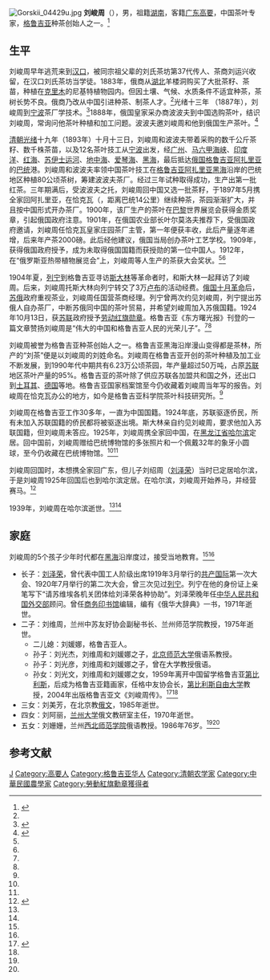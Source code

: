 [[File:Gorskii_04429u.jpg|thumb]]
'''刘峻周'''（{{bd|1870年||1939年|}}），男，祖籍[[湖南|湖南]]，客籍[[广东|广东]][[高要市|高要]]，中国茶叶专家，[[格鲁吉亚|格鲁吉亚]]种茶创始人之一。<ref name=zqygw>{{Cite web|title=高要市历史名人刘峻周|url=http://www.sun0758.com/mingren/gaoyao/13460.html|accessdate=2013-01-11|work=肇庆阳光网|archive-date=2016-03-05|archive-url=https://web.archive.org/web/20160305204610/http://www.sun0758.com/mingren/gaoyao/13460.html}}</ref>

== 生平 ==
刘峻周早年逃荒来到[[汉口|汉口]]，被同宗祖父辈的刘氏茶坊第37代传人、茶商刘运兴收留，在汉口刘氏茶坊当学徒。1883年，俄商从[[湖北|湖北]]羊楼洞购买了大批茶籽、茶苗，种植在[[克里木|克里木]]的尼基特植物园内。但因土壤、气候、水质条件不适宜种茶，茶树长势不良。俄商乃改从中国引进种茶、制茶人才。<ref name=zgw/>光绪十三年 （1887年），刘峻周到[[宁波|宁波]]茶厂学技术。<ref name=blnews>{{Cite web|title=源远流长的宁波海上茶路|url=http://old.blnews.com.cn/gb/node2/node802/node855/node863/userobject7ai76356.html|accessdate=2009-04-13|work=北仑新闻网|archiveurl=https://web.archive.org/web/20160305001611/http://old.blnews.com.cn/gb/node2/node802/node855/node863/userobject7ai76356.html|archivedate=2016-03-05|dead-url=no}}</ref>1888年，俄国皇家采办商波波夫到中国选购茶叶，结识刘峻周，常询问他茶叶种植和加工问题。波波夫邀刘峻周和他到俄国生产茶叶。<ref name=zgw>{{Cite web|title=1893年汉口伙计赴俄国种茶 后赢世博金质奖章|url=http://cul.china.com.cn/2014-08/18/content_7154533.htm|accessdate=2014-08-18|work=中国网}}{{Dead link|date=2020年1月 |bot=InternetArchiveBot |fix-attempted=yes }}</ref>

[[清朝|清朝]][[光绪|光绪]]十九年（1893年）十月十三日，刘峻周和波波夫带着采购的数千公斤茶籽、数千株茶苗，以及12名茶叶技工从[[宁波|宁波]]出发，经[[广州|广州]]、[[马六甲海峡|马六甲海峡]]、[[印度洋|印度洋]]、[[红海|红海]]、[[苏伊士运河|苏伊士运河]]、[[地中海|地中海]]、[[爱琴海|爱琴海]]、[[黑海|黑海]]，最后抵达[[俄国|俄国]][[格鲁吉亚|格鲁吉亚]][[阿扎尔自治共和国|阿扎里亚]]的[[巴统|巴统]]港。刘峻周和波波夫率领中国茶叶技工在[[格鲁吉亚|格鲁吉亚]][[阿扎尔自治共和国|阿扎里亚]][[黑海|黑海]]沿岸的巴统地区种植80公顷茶树，筹建波波夫茶厂。经过三年试种取得成功，生产出第一批红茶。三年期满后，受波波夫之托，刘峻周回中国又选一批茶籽，于1897年5月携全家回阿扎里亚，在恰克瓦（{{lang-ka|ჩაქვი}}，距离巴统14公里）继续种茶，茶园渐渐扩大，并且按中国形式开办茶厂。1900年，该厂生产的茶叶在[[巴黎|巴黎]]世界展览会获得金质奖章，引起俄国政府注意。1901年，在俄国农业部长叶尔莫洛夫推荐下，受俄国政府邀请，刘峻周任恰克瓦皇家庄园茶厂主管，第一年便获丰收，此后产量逐年递增，后来年产茶2000磅。此后经他建议，俄国当局创办茶叶工艺学校。1909年，获得俄国政府授予{{link-en|圣斯坦尼斯拉夫勋章 (罗曼诺夫王朝)|Order of Saint Stanislaus (House of Romanov)|斯坦尼斯拉夫三级勋章}}，成为未取得俄国国籍而获授勋的第一位中国人。1912年，在“俄罗斯亚热带植物展览会”上，刘峻周等人生产的茶获大会奖状。<ref name=zgw/><ref name=zqygw/>

1904年夏，[[列宁|列宁]]到格鲁吉亚寻访[[斯大林|斯大林]]等革命者时，和斯大林一起拜访了刘峻周。后来，刘峻周托斯大林向列宁转交了3万[[卢布|卢布]]的活动经费。[[俄国十月革命|俄国十月革命]]后，[[苏俄|苏俄]]政府重视茶业，刘峻周任国营茶商经理。列宁曾两次约见刘峻周，列宁提出苏俄人自办茶厂，中断苏俄同中国的茶叶贸易，并希望刘峻周加入苏俄国籍。1924年10月13日，获[[苏联|苏联]]政府授予[[劳动红旗勋章|劳动红旗勋章]]。格鲁吉亚《东方曙光报》刊登的一篇文章赞扬刘峻周是“伟大的中国和格鲁吉亚人民的光荣儿子”。<ref name=zgw/><ref name=zqygw/>

刘峻周被誉为格鲁吉亚种茶创始人之一。格鲁吉亚黑海沿岸漫山变得都是茶林，所产的“刘茶”便是以刘峻周的刘姓命名。刘峻周在格鲁吉亚开创的茶叶种植及加工业不断发展，到1990年代中期共有6.23万公顷茶园，年产量超过50万吨，占原[[苏联|苏联]]地区茶叶产量的95%。格鲁吉亚的茶叶除了供应苏联各加盟共和国之外，还出口到[[土耳其|土耳其]]、[[德国|德国]]等地。格鲁吉亚国家档案馆至今仍收藏着刘峻周当年写的报告。刘峻周在恰克瓦办公的地方，如今是格鲁吉亚科学院茶叶科技研究所。<ref name=zgw/>

刘峻周在格鲁吉亚工作30多年，一直为中国国籍。1924年底，苏联驱逐侨民，所有未加入苏联国籍的侨民都将被驱逐出境。斯大林亲自约见刘峻周，要求他加入苏联国籍，但刘峻周未答应。1925年，刘峻周携全家回中国，在[[黑龙江省|黑龙江省]][[哈尔滨|哈尔滨]]定居。回中国前，刘峻周赠给巴统博物馆的多张照片和一个佩戴32年的象牙小圆球，至今仍收藏在巴统博物馆。<ref name=zqygw/><ref name=zgw/>

刘峻周回国时，本想携全家回广东，但儿子刘绍周（[[刘泽荣|刘泽荣]]）当时已定居哈尔滨，于是刘峻周1925年回国后也到哈尔滨定居。在哈尔滨，刘峻周开始养马，并经营赛马。<ref>{{Cite web|title=“红茶大王”刘峻周的 哈尔滨之缘|url=http://news.ifeng.com/a/20141130/42606292_0.shtml|accessdate=2014-11-30|work=凤凰网}}</ref>

1939年，刘峻周在哈尔滨逝世。<ref name=zqygw/><ref name=zgw/>

== 家庭 ==
刘峻周的5个孩子少年时代都在[[黑海|黑海]]沿岸度过，接受当地教育。<ref name=zqygw/><ref name=zgw/>
*长子：[[刘泽荣|刘泽荣]]，曾代表中国工人阶级出席1919年3月举行的[[共产国际|共产国际]]第一次大会、1920年7月举行的第二次大会，曾三次见过[[列宁|列宁]]。列宁在他的身份证上亲笔写下“请苏维埃各机关团体给刘泽荣各种协助”。刘泽荣晚年任[[中华人民共和国外交部|中华人民共和国外交部]]顾问。曾任[[商务印书馆|商务印书馆]]编辑，编有《俄华大辞典》一书，1971年逝世。
*二子：刘维周，兰州中苏友好协会副秘书长、兰州师范学院教授，1975年逝世。
**二儿媳：刘媛娜，格鲁吉亚人。
**孙子：刘光杰，刘维周和刘媛娜之子，[[北京师范大学|北京师范大学]]俄语系教授。
**孙子：刘光彦，刘维周和刘媛娜之子，曾在大学教授俄语。
**孙女：刘光文，刘维周和刘媛娜之女，1959年离开中国留学格鲁吉亚[[第比利斯|第比利斯]]，后成为格鲁吉亚籍画家，任格中友协会长，[[第比利斯自由大学|第比利斯自由大学]]教授，2004年出版格鲁吉亚文《刘峻周传》。<ref>{{Cite web|title=驻格鲁吉亚大使看望老华侨 高度评价其所作贡献|url=http://www.chinanews.com/hr/2013/12-10/5601678.shtml|accessdate=2013-12-10|work=中国新闻网|archive-date=2016-03-05|archive-url=https://web.archive.org/web/20160305042156/http://www.chinanews.com/hr/2013/12-10/5601678.shtml|dead-url=no}}</ref><ref name=blnews/>
*三女：刘美芳，在北京教[[俄文|俄文]]，1985年逝世。
*四女：刘阿丽，[[兰州大学|兰州大学]]俄文教研室主任，1970年逝世。
*五女：刘姗姗，兰州[[西北师范学院|西北师范学院]]俄语教授。1986年76岁。<ref name=zqygw/><ref name=zgw/>

== 参考文献 ==
{{reflist}}

{{Authority control}}
{{DEFAULTSORT:Liu刘}}
[[Category:刘姓|J]]
[[Category:高要人|Category:高要人]]
[[Category:格鲁吉亚华人|Category:格鲁吉亚华人]]
[[Category:清朝农学家|Category:清朝农学家]]
[[Category:中華民國農學家|Category:中華民國農學家]]
[[Category:勞動紅旗勳章獲得者|Category:勞動紅旗勳章獲得者]]